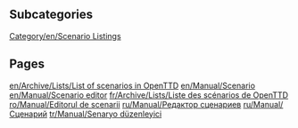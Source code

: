 
== Subcategories ==
[[Category/en/Scenario Listings]]

== Pages ==
[[en/Archive/Lists/List of scenarios in OpenTTD]]
[[en/Manual/Scenario]]
[[en/Manual/Scenario editor]]
[[fr/Archive/Lists/Liste des scénarios de OpenTTD]]
[[ro/Manual/Editorul de scenarii]]
[[ru/Manual/Редактор сценариев]]
[[ru/Manual/Сценарий]]
[[tr/Manual/Senaryo düzenleyici]]
